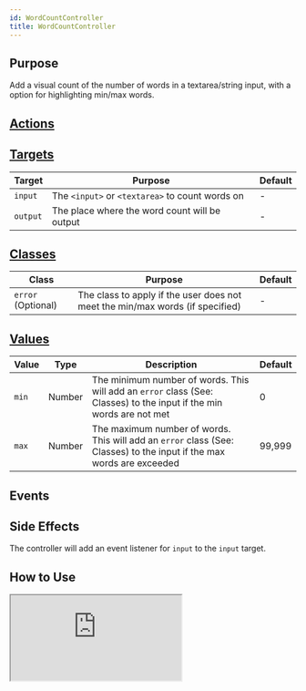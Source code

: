 ```yaml
---
id: WordCountController
title: WordCountController
---
```




## Purpose

Add a visual count of the number of words in a textarea/string input, with a option for highlighting min/max words.


## [Actions](https://stimulus.hotwire.dev/reference/actions)
<NoActions/>

## [Targets](https://stimulus.hotwire.dev/reference/targets)

| Target | Purpose | Default |
| --- | --- | --- |
| `input` | The `<input>` or `<textarea>` to count words on | - |
| `output` | The place where the word count will be output | - |

## [Classes](https://stimulus.hotwire.dev/reference/classes)

| Class | Purpose | Default |
| --- | --- | --- |
| `error` (Optional) | The class to apply if the user does not meet the min/max words (if specified) | - |

## [Values](https://stimulus.hotwire.dev/reference/values)

| Value | Type | Description | Default |
| --- | --- | --- | --- |
| `min` | Number | The minimum number of words. This will add an `error` class (See: Classes) to the input if the min words are not met | 0 |
| `max` | Number | The maximum number of words. This will add an `error` class (See: Classes) to the input if the max words are exceeded | 99,999 |

## Events
<NoEvents/>

## Side Effects

The controller will add an event listener for `input` to the `input` target.



## How to Use


<iframe
  src="https:///stimulus-library.netlify.appcontrollers/word_count_controller.html"
  style={{width: "100%", height: "500px", border: "0", borderRadius: "4px", overflow: "hidden"}}
  sandbox="allow-forms allow-modals allow-popups allow-presentation allow-same-origin allow-scripts"
/>

